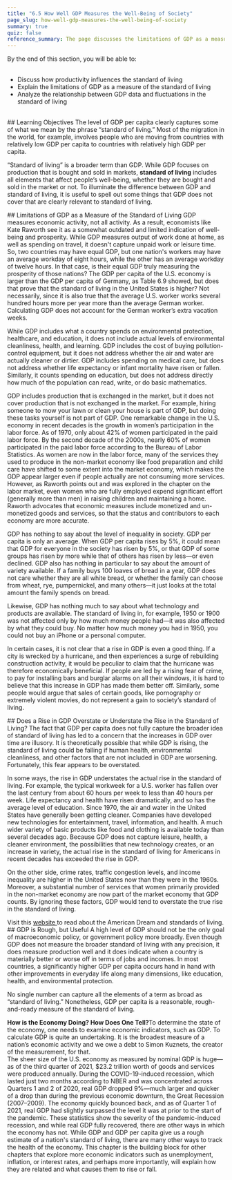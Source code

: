 ```yaml
---
title: "6.5 How Well GDP Measures the Well-Being of Society"
page_slug: how-well-gdp-measures-the-well-being-of-society
summary: true
quiz: false
reference_summary: The page discusses the limitations of GDP as a measure of a society's well-being. It explains that while GDP per capita can indicate the standard of living, it does not account for factors such as leisure time, environmental cleanliness, health, and learning. It also does not consider production that is not exchanged in the market or the level of inequality in society. The text suggests that GDP is a rough but useful measure of standard of living, and that a higher GDP usually coincides with improvements in areas like education, health, and environmental protection.
---
```

<div className="content-chunk" data-subsection-id = "LEARNING-OBJECTIVES-172pt" show-header = "false">
<Info title="LEARNING OBJECTIVES">
By the end of this section, you will be able to: <br/>
<ul> <br/>
<li>Discuss how productivity influences the standard of living</li><li>Explain the limitations of GDP as a measure of the standard of living</li><li>Analyze the relationship between GDP data and fluctuations in the standard of living</li> <br/>
</ul>
</Info>
</div>
<div className="content-chunk" data-subsection-id = "Learning-Objectives-652t" show-header = "true">
## Learning Objectives
The level of GDP per capita clearly captures some of what we mean by the phrase “standard of living.” Most of the migration in the world, for example, involves people who are moving from countries with relatively low GDP per capita to countries with relatively high GDP per capita.

“Standard of living” is a broader term than GDP. While GDP focuses on production that is bought and sold in markets, **standard of living** includes all elements that affect people’s well-being, whether they are bought and sold in the market or not. To illuminate the difference between GDP and standard of living, it is useful to spell out some things that GDP does not cover that are clearly relevant to standard of living.
</div>
<div className="content-chunk" data-subsection-id = "Limitations-of-GDP-as-a-Measure-of-the-Standard-of-Living-654t" show-header = "true">
## Limitations of GDP as a Measure of the Standard of Living
GDP measures economic activity, not all activity. As a result, economists like Kate Raworth see it as a somewhat outdated and limited indication of well-being and prosperity. While GDP measures output of work done at home, as well as spending on travel, it doesn't capture unpaid work or leisure time. So, two countries may have equal GDP, but one nation's workers may have an average workday of eight hours, while the other has an average workday of twelve hours. In that case, is their equal GDP truly measuring the prosperity of those nations? The GDP per capita of the U.S. economy is larger than the GDP per capita of Germany, as Table 6.9 showed, but does that prove that the standard of living in the United States is higher? Not necessarily, since it is also true that the average U.S. worker works several hundred hours more per year more than the average German worker. Calculating GDP does not account for the German worker’s extra vacation weeks. 

While GDP includes what a country spends on environmental protection, healthcare, and education, it does not include actual levels of environmental cleanliness, health, and learning. GDP includes the cost of buying pollution-control equipment, but it does not address whether the air and water are actually cleaner or dirtier. GDP includes spending on medical care, but does not address whether life expectancy or infant mortality have risen or fallen. Similarly, it counts spending on education, but does not address directly how much of the population can read, write, or do basic mathematics.

GDP includes production that is exchanged in the market, but it does not cover production that is not exchanged in the market. For example, hiring someone to mow your lawn or clean your house is part of GDP, but doing these tasks yourself is not part of GDP. One remarkable change in the U.S. economy in recent decades is the growth in women’s participation in the labor force. As of 1970, only about 42% of women participated in the paid labor force. By the second decade of the 2000s, nearly 60% of women participated in the paid labor force according to the Bureau of Labor Statistics. As women are now in the labor force, many of the services they used to produce in the non-market economy like food preparation and child care have shifted to some extent into the market economy, which makes the GDP appear larger even if people actually are not consuming more services. However, as Raworth points out and was explored in the chapter on the labor market, even women who are fully employed expend significant effort (generally more than men) in raising children and maintaining a home. Raworth advocates that economic measures include monetized and un-monetized goods and services, so that the status and contributors to each economy are more accurate.

GDP has nothing to say about the level of inequality in society. GDP per capita is only an average. When GDP per capita rises by 5%, it could mean that GDP for everyone in the society has risen by 5%, or that GDP of some groups has risen by more while that of others has risen by less—or even declined. GDP also has nothing in particular to say about the amount of variety available. If a family buys 100 loaves of bread in a year, GDP does not care whether they are all white bread, or whether the family can choose from wheat, rye, pumpernickel, and many others—it just looks at the total amount the family spends on bread.

Likewise, GDP has nothing much to say about what technology and products are available. The standard of living in, for example, 1950 or 1900 was not affected only by how much money people had—it was also affected by what they could buy. No matter how much money you had in 1950, you could not buy an iPhone or a personal computer.

In certain cases, it is not clear that a rise in GDP is even a good thing. If a city is wrecked by a hurricane, and then experiences a surge of rebuilding construction activity, it would be peculiar to claim that the hurricane was therefore economically beneficial. If people are led by a rising fear of crime, to pay for installing bars and burglar alarms on all their windows, it is hard to believe that this increase in GDP has made them better off. Similarly, some people would argue that sales of certain goods, like pornography or extremely violent movies, do not represent a gain to society’s standard of living.
</div>
<div className="content-chunk" data-subsection-id = "Does-a-Rise-in-GDP-Overstate-or-Understate-the-Rise-in-the-Standard-of-Living?-653t" show-header = "true">
## Does a Rise in GDP Overstate or Understate the Rise in the Standard of Living?
The fact that GDP per capita does not fully capture the broader idea of standard of living has led to a concern that the increases in GDP over time are illusory. It is theoretically possible that while GDP is rising, the standard of living could be falling if human health, environmental cleanliness, and other factors that are not included in GDP are worsening. Fortunately, this fear appears to be overstated.  

In some ways, the rise in GDP understates the actual rise in the standard of living. For example, the typical workweek for a U.S. worker has fallen over the last century from about 60 hours per week to less than 40 hours per week. Life expectancy and health have risen dramatically, and so has the average level of education. Since 1970, the air and water in the United States have generally been getting cleaner. Companies have developed new technologies for entertainment, travel, information, and health. A much wider variety of basic products like food and clothing is available today than several decades ago. Because GDP does not capture leisure, health, a cleaner environment, the possibilities that new technology creates, or an increase in variety, the actual rise in the standard of living for Americans in recent decades has exceeded the rise in GDP.

On the other side, crime rates, traffic congestion levels, and income inequality are higher in the United States now than they were in the 1960s. Moreover, a substantial number of services that women primarily provided in the non-market economy are now part of the market economy that GDP counts. By ignoring these factors, GDP would tend to overstate the true rise in the standard of living. 

<Info title="LINK IT UP">
Visit this <a href = "https://inequality.stanford.edu/news-events/center-news/fading-american-dream"> website </a> to read about the American Dream and standards of living.
</Info>
</div>
<div className="content-chunk" data-subsection-id = "GDP-is-Rough,-but-Useful-655t" show-header = "true">
## GDP is Rough, but Useful
A high level of GDP should not be the only goal of macroeconomic policy, or government policy more broadly. Even though GDP does not measure the broader standard of living with any precision, it does measure production well and it does indicate when a country is materially better or worse off in terms of jobs and incomes. In most countries, a significantly higher GDP per capita occurs hand in hand with other improvements in everyday life along many dimensions, like education, health, and environmental protection. 

No single number can capture all the elements of a term as broad as “standard of living.” Nonetheless, GDP per capita is a reasonable, rough-and-ready measure of the standard of living. 

<Info title="BRING IT HOME">
<strong>How is the Economy Doing? How Does One Tell?</strong>To determine the state of the economy, one needs to examine economic indicators, such as GDP. To calculate GDP is quite an undertaking. It is the broadest measure of a nation’s economic activity and we owe a debt to Simon Kuznets, the creator of the measurement, for that. <br/>
The sheer size of the U.S. economy as measured by nominal GDP is huge—as of the third quarter of 2021, $23.2 trillion worth of goods and services were produced annually. During the COVID-19-induced recession, which lasted just two months according to NBER and was concentrated across Quarters 1 and 2 of 2020, real GDP dropped 9%—much larger and quicker of a drop than during the previous economic downturn, the Great Recession (2007–2009). The economy quickly bounced back, and as of Quarter 1 of 2021, real GDP had slightly surpassed the level it was at prior to the start of the pandemic. These statistics show the severity of the pandemic-induced recession, and while real GDP fully recovered, there are other ways in which the economy has not. While GDP and GDP per capita give us a rough estimate of a nation's standard of living, there are many other ways to track the health of the economy. This chapter is the building block for other chapters that explore more economic indicators such as unemployment, inflation, or interest rates, and perhaps more importantly, will explain how they are related and what causes them to rise or fall.
</Info>
</div>
